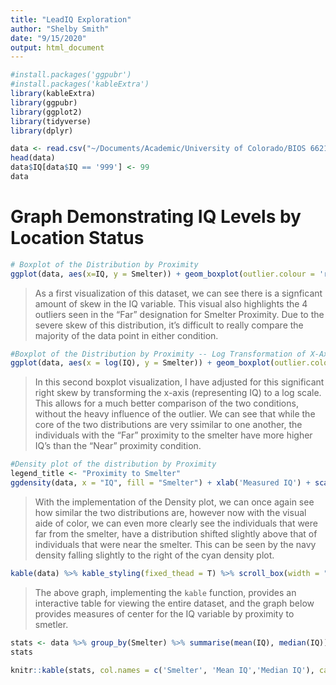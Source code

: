 ```yaml
---
title: "LeadIQ Exploration"
author: "Shelby Smith"
date: "9/15/2020"
output: html_document
---
```


```r
#install.packages('ggpubr')
#install.packages('kableExtra')
library(kableExtra)
library(ggpubr)
library(ggplot2)
library(tidyverse)
library(dplyr)
```

```r
data <- read.csv("~/Documents/Academic/University of Colorado/BIOS 6621 - Consulting I/lead-iq-01.csv")
head(data)
data$IQ[data$IQ == '999'] <- 99
data
```
# Graph Demonstrating IQ Levels by Location Status

```r
# Boxplot of the Distribution by Proximity
ggplot(data, aes(x=IQ, y = Smelter)) + geom_boxplot(outlier.colour = 'red')
```

> As a first visualization of this dataset, we can see there is a signficant amount of skew in the IQ variable. This visual also highlights the 4 outliers seen in the "Far" designation for Smelter Proximity. Due to the severe skew of this distribution, it's difficult to really compare the majority of the data point in either condition. 

```r
#Boxplot of the Distribution by Proximity -- Log Transformation of X-Axis to visualize w/o skew
ggplot(data, aes(x = log(IQ), y = Smelter)) + geom_boxplot(outlier.colour = 'red')
```

> In this second boxplot visualization, I have adjusted for this significant right skew by transforming the x-axis (representing IQ) to a log scale. This allows for a much better comparison of the two conditions, without the heavy influence of the outlier. We can see that while the core of the two distributions are very ssimilar to one another, the individuals with the "Far" proximity to the smelter have more higher IQ's than the "Near" proximity condition. 

```r
#Density plot of the distribution by Proximity
legend_title <- "Proximity to Smelter"
ggdensity(data, x = "IQ", fill = "Smelter") + xlab('Measured IQ') + scale_fill_manual(legend_title, values=c("navy","cyan")) + labs(title='IQ by Distance from Smelter') +ylab('Density')
```

> With the implementation of the Density plot, we can once again see how similar the two distributions are, however now with the visual aide of color, we can even more clearly see the individuals that were far from the smelter, have a distribution shifted slightly above that of individuals that were near the smelter. This can be seen by the navy density falling slightly to the right of the cyan density plot. 

```r
kable(data) %>% kable_styling(fixed_thead = T) %>% scroll_box(width = "500px", height = "200px")
```

> The above graph, implementing the `kable` function, provides an interactive table for viewing the entire dataset, and the graph below provides measures of center for the IQ variable by proximity to smetler. 

```r
stats <- data %>% group_by(Smelter) %>% summarise(mean(IQ), median(IQ))
stats
```

```r
knitr::kable(stats, col.names = c('Smelter', 'Mean IQ','Median IQ'), caption = 'Summary Statistics by Proximity to Smelter')
```




